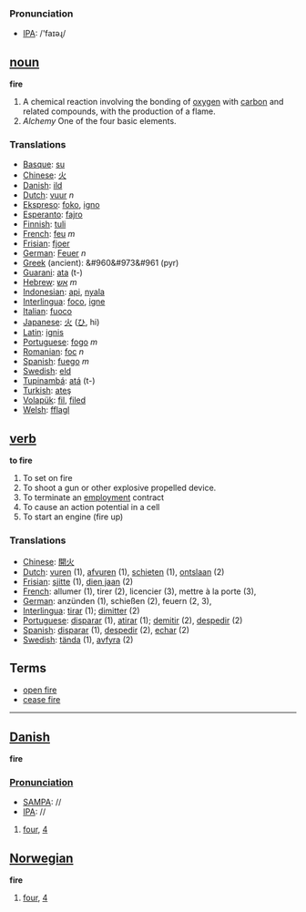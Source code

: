 === Pronunciation ===
*[[w:IPA|IPA]]: /'faɪəɻ/

== [[noun]] ==

'''fire'''

#A chemical reaction involving the bonding of [[oxygen]] with [[carbon]] and related compounds, with the production of a flame.
#''Alchemy'' One of the four basic elements.

=== Translations ===
*[[Basque]]: [[su]]
*[[Chinese]]: [[火]]
*[[Danish]]: [[ild]]
*[[Dutch]]: [[vuur]] ''n''
*[[Ekspreso]]: [[foko]], [[igno]]
*[[Esperanto]]: [[fajro]]
*[[Finnish]]: [[tuli]]
*[[French]]: [[feu]] ''m''
*[[Frisian]]: [[fjoer]]
*[[German]]: [[Feuer]] ''n''
*[[Greek]] (ancient): &#960&#973&#961 (pyr)
*[[Guarani]]: [[ata]] (t-)
*[[Hebrew]]: [[אש]] ''m''
*[[Indonesian]]: [[api]], [[nyala]]
*[[Interlingua]]: [[foco]], [[igne]]
*[[Italian]]: [[fuoco]] 
*[[Japanese]]: [[火]] ([[ひ]], hi)
*[[Latin]]: [[ignis]]
*[[Portuguese]]: [[fogo]] ''m''
*[[Romanian]]: [[foc]] ''n''
*[[Spanish]]: [[fuego]] ''m''
*[[Swedish]]: [[eld]]
*[[Tupinambá]]: [[atá]] (t-)
*[[Turkish]]: [[ateş]]
*[[Volapük]]: [[fil]], [[filed]]
*[[Welsh]]: [[fflagl]]

== [[verb]] ==

'''to fire'''

#To set on fire
#To shoot a gun or other explosive propelled device.
#To terminate an [[employment]] contract
#To cause an action potential in a cell
#To start an engine (fire up)

=== Translations ===
*[[Chinese]]: [[開火]]
*[[Dutch]]: [[vuren]] (1), [[afvuren]] (1), [[schieten]] (1), [[ontslaan]] (2)
*[[Frisian]]: [[sjitte]] (1), [[dien jaan]] (2)
*[[French]]: allumer (1), tirer (2), licencier (3), mettre à la porte (3),
*[[German]]: anzünden (1), schießen (2), feuern (2, 3),
*[[Interlingua]]: [[tirar]] (1); [[dimitter]] (2)
*[[Portuguese]]: [[disparar]] (1), [[atirar]] (1); [[demitir]] (2), [[despedir]] (2)
*[[Spanish]]: [[disparar]] (1), [[despedir]] (2), [[echar]] (2)
*[[Swedish]]: [[tända]] (1), [[avfyra]] (2)

==Terms==
* [[open fire]]
* [[cease fire]]


----

==[[Danish]]==

'''fire'''

===[[Pronunciation]]===
*[[w:SAMPA|SAMPA]]: //
*[[w:IPA|IPA]]: //

#[[four]], [[4]]

==[[Norwegian]]==

'''fire'''

#[[four]], [[4]]
